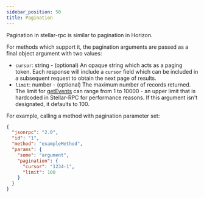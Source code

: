 ```yaml
---
sidebar_position: 50
title: Pagination
---
```


Pagination in stellar-rpc is similar to pagination in Horizon.

For methods which support it, the pagination arguments are passed as a final object argument with two values:

- `cursor`: string - (optional) An opaque string which acts as a paging token. Each response will include a `cursor` field which can be included in a subsequent request to obtain the next page of results.
- `limit`: number - (optional) The maximum number of records returned. The limit for [getEvents](../methods/getEvents.mdx) can range from 1 to 10000 - an upper limit that is hardcoded in Stellar-RPC for performance reasons. If this argument isn't designated, it defaults to 100.

For example, calling a method with pagination parameter set:

```json
{
  "jsonrpc": "2.0",
  "id": "1",
  "method": "exampleMethod",
  "params": {
    "some": "argument",
    "pagination": {
      "cursor": "1234-1",
      "limit": 100
    }
  }
}
```
